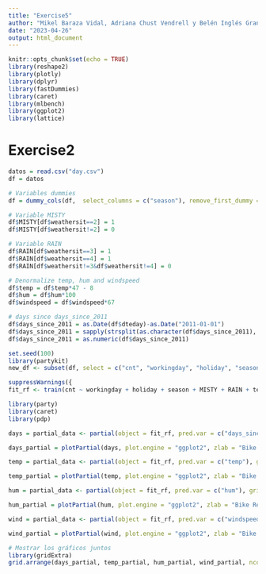 ---
title: "Exercise5"
author: "Mikel Baraza Vidal, Adriana Chust Vendrell y Belén Inglés Granero"
date: "2023-04-26"
output: html_document
---

```{r setup, include=FALSE}
knitr::opts_chunk$set(echo = TRUE)
library(reshape2)
library(plotly)
library(dplyr)
library(fastDummies)
library(caret)
library(mlbench)
library(ggplot2)
library(lattice)
```

# Exercise2

```{r cars}
datos = read.csv("day.csv")
df = datos

# Variables dummies
df = dummy_cols(df,  select_columns = c("season"), remove_first_dummy = TRUE)

# Variable MISTY
df$MISTY[df$weathersit==2] = 1
df$MISTY[df$weathersit!=2] = 0

# Variable RAIN
df$RAIN[df$weathersit==3] = 1
df$RAIN[df$weathersit==4] = 1
df$RAIN[df$weathersit!=3&df$weathersit!=4] = 0

# Denormalize temp, hum and windspeed
df$temp = df$temp*47 - 8
df$hum = df$hum*100
df$windspeed = df$windspeed*67

# days since days_since_2011
df$days_since_2011 = as.Date(df$dteday)-as.Date("2011-01-01")
df$days_since_2011 = sapply(strsplit(as.character(df$days_since_2011), 'days'), `[[`, 1)
df$days_since_2011 = as.numeric(df$days_since_2011)
```


```{r}
set.seed(100)
library(partykit)
new_df <- subset(df, select = c("cnt", "workingday", "holiday", "season", "MISTY", "RAIN", "temp", "hum", "windspeed", "days_since_2011"))

suppressWarnings({
fit_rf <- train(cnt ~ workingday + holiday + season + MISTY + RAIN + temp + hum + windspeed + days_since_2011, data = new_df, method = "rf")})

```


```{r}

library(party)
library(caret)
library(pdp)

days = partial_data <- partial(object = fit_rf, pred.var = c("days_since_2011"), grid.resolution = c(20, 20), data = newdata)

days_partial = plotPartial(days, plot.engine = "ggplot2", zlab = "Bike Rentals", ylab="", xlab = "Days since 2011", rug=TRUE, train=new_df)

temp = partial_data <- partial(object = fit_rf, pred.var = c("temp"), grid.resolution = c(20, 20), data = newdata)

temp_partial = plotPartial(temp, plot.engine = "ggplot2", zlab = "Bike Rentals", ylab="",xlab = "Temperature", rug=TRUE, train=new_df)

hum = partial_data <- partial(object = fit_rf, pred.var = c("hum"), grid.resolution = c(20, 20), data = newdata)

hum_partial = plotPartial(hum, plot.engine = "ggplot2", zlab = "Bike Rentals", ylab="",xlab = "Humidity", rug=TRUE, train=new_df)

wind = partial_data <- partial(object = fit_rf, pred.var = c("windspeed"), grid.resolution = c(20, 20), data = newdata)

wind_partial = plotPartial(wind, plot.engine = "ggplot2", zlab = "Bike Rentals", ylab="", xlab = "Wind speed",rug=TRUE, train=new_df)

```



```{r}


# Mostrar los gráficos juntos
library(gridExtra)
grid.arrange(days_partial, temp_partial, hum_partial, wind_partial, ncol = 2, left = "Predictive number of bike rentals", top = textGrob("One Dimensional Partial Dependency Plot", vjust = 1, gp = gpar(fontface = "bold", cex = 1.25)))


```

